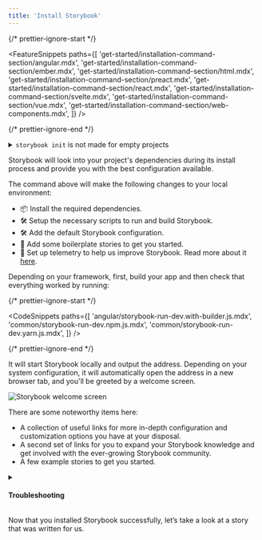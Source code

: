 ```yaml
---
title: 'Install Storybook'
---
```


{/* prettier-ignore-start */}

<FeatureSnippets
  paths={[
   'get-started/installation-command-section/angular.mdx',
   'get-started/installation-command-section/ember.mdx',
   'get-started/installation-command-section/html.mdx',
   'get-started/installation-command-section/preact.mdx',
   'get-started/installation-command-section/react.mdx',
   'get-started/installation-command-section/svelte.mdx',
   'get-started/installation-command-section/vue.mdx',
   'get-started/installation-command-section/web-components.mdx',
  ]}
/>

{/* prettier-ignore-end */}

<details>

<summary><code>storybook init</code> is not made for empty projects</summary>

Storybook needs to be installed into a project that is already set up with a framework. It will not work on an empty project. There are many ways to bootstrap an app in a given framework, including:

- 📦 [Create an Angular Workspace](https://angular.io/cli/new)
- 📦 [Create React App](https://reactjs.org/docs/create-a-new-react-app.html)
- 📦 [Create a Vue App](https://vuejs.org/guide/quick-start.html)
- 📦 [Ember CLI](https://guides.emberjs.com/release/getting-started/quick-start/)
- Or any other tooling available.

</details>

Storybook will look into your project's dependencies during its install process and provide you with the best configuration available.

The command above will make the following changes to your local environment:

- 📦 Install the required dependencies.
- 🛠 Setup the necessary scripts to run and build Storybook.
- 🛠 Add the default Storybook configuration.
- 📝 Add some boilerplate stories to get you started.
- 📡 Set up telemetry to help us improve Storybook. Read more about it [here](../configure/telemetry.md).

Depending on your framework, first, build your app and then check that everything worked by running:

{/* prettier-ignore-start */}

<CodeSnippets
  paths={[
    'angular/storybook-run-dev.with-builder.js.mdx',
    'common/storybook-run-dev.npm.js.mdx',
    'common/storybook-run-dev.yarn.js.mdx',
  ]}
/>

{/* prettier-ignore-end */}

It will start Storybook locally and output the address. Depending on your system configuration, it will automatically open the address in a new browser tab, and you'll be greeted by a welcome screen.

![Storybook welcome screen](./example-welcome.png)

There are some noteworthy items here:

- A collection of useful links for more in-depth configuration and customization options you have at your disposal.
- A second set of links for you to expand your Storybook knowledge and get involved with the ever-growing Storybook community.
- A few example stories to get you started.

<details>
<summary><h4 id="troubleshooting">Troubleshooting</h4></summary>

Below are some of the most common installation issues and instructions on how to solve them.

{/* prettier-ignore-start */}

<FeatureSnippets
  paths={[
   'get-started/installation-problems/angular.mdx',
   'get-started/installation-problems/ember.mdx',
   'get-started/installation-problems/html.mdx',
   'get-started/installation-problems/preact.mdx',
   'get-started/installation-problems/react.mdx',
   'get-started/installation-problems/svelte.mdx',
   'get-started/installation-problems/vue.mdx',
   'get-started/installation-problems/web-components.mdx',
  ]}
/>

{/* prettier-ignore-end */}

<div class="aside">

Storybook collects completely anonymous data to help us improve user experience. Participation is optional, and you may [opt-out](../configure/telemetry.md#how-to-opt-out) if you'd not like to share any information.

</div>

If all else fails, try asking for [help](https://storybook.js.org/support)

</details>

Now that you installed Storybook successfully, let’s take a look at a story that was written for us.
